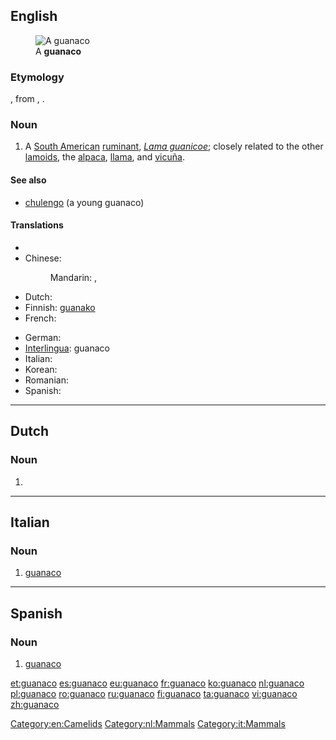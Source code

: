 ==English==
[[File:Guanaco 09.24.jpg|thumb|A '''guanaco''']]

===Etymology===
{{etyl|es}}, from {{etyl|qu}} {{term|wanaku|lang=qu}}, {{term|huanaco|lang=qu}}.

===Noun===
{{wikipedia}}
{{en-noun|pl2=guanacoes}}

# A [[South American]] [[ruminant]], ''[[Lama guanicoe]]''; closely related to the other [[lamoid]]s, the [[alpaca]], [[llama]], and [[vicuña]].

====See also====
* [[chulengo]] (a young guanaco)

====Translations====
{{trans-top|Lama guanicoe}}
* {{trreq|ar}}
* Chinese:
*: Mandarin: {{t|cmn|原駝|sc=Hani}}, {{t|cmn|原驼|tr=yuántuo|sc=Hani}}
* Dutch: {{t-|nl|guanaco}}
* Finnish: [[guanako]]
* French: {{t+|fr|guanaco|m}}
{{trans-mid}}
* German: {{t|de|Guanako|n}}
* [[Interlingua]]: guanaco
* Italian: {{t-|it|guanaco|m}}
* Korean: {{t|ko|과나코|tr=gwanako|sc=Hang}}
* Romanian: {{t+|ro|guanaco|m}}
* Spanish: {{t+|es|guanaco|m}}
{{trans-bottom}}

[[Category:en:Camelids]]

----

==Dutch==

===Noun===
{{nl-noun|guanaco's|*}}

# {{l|en|guanaco}}

[[Category:nl:Mammals]]

----

==Italian==

===Noun===
{{it-noun|guanac|m|o|hi}}

# [[#English|guanaco]]

[[Category:it:Mammals]]

----

==Spanish==

===Noun===
{{es-noun|m}}

# [[#English|guanaco]]

[[et:guanaco]]
[[es:guanaco]]
[[eu:guanaco]]
[[fr:guanaco]]
[[ko:guanaco]]
[[nl:guanaco]]
[[pl:guanaco]]
[[ro:guanaco]]
[[ru:guanaco]]
[[fi:guanaco]]
[[ta:guanaco]]
[[vi:guanaco]]
[[zh:guanaco]]